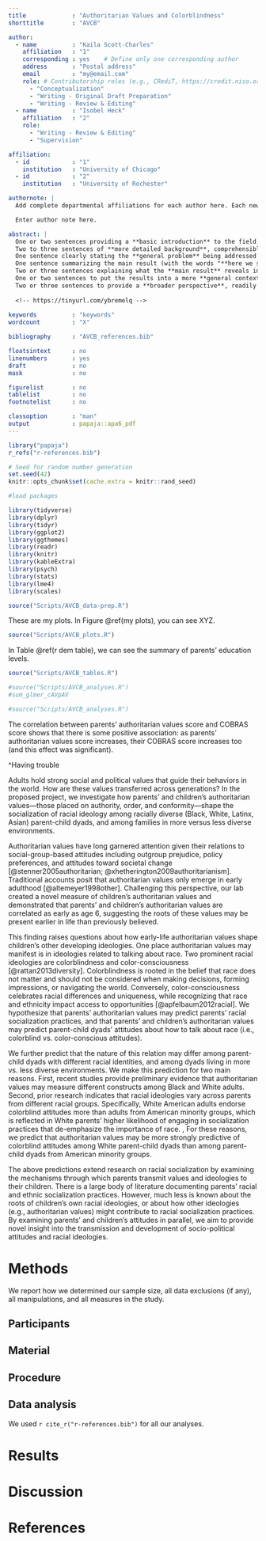 ```yaml
---
title             : "Authoritarian Values and Colorblindness"
shorttitle        : "AVCB"

author: 
  - name          : "Kaila Scott-Charles"
    affiliation   : "1"
    corresponding : yes    # Define only one corresponding author
    address       : "Postal address"
    email         : "my@email.com"
    role: # Contributorship roles (e.g., CRediT, https://credit.niso.org/)
      - "Conceptualization"
      - "Writing - Original Draft Preparation" 
      - "Writing - Review & Editing"
  - name          : "Isobel Heck"
    affiliation   : "2"
    role:
      - "Writing - Review & Editing"
      - "Supervision"

affiliation:
  - id            : "1"
    institution   : "University of Chicago"
  - id            : "2"
    institution   : "University of Rochester"

authornote: |
  Add complete departmental affiliations for each author here. Each new line herein must be indented, like this line.

  Enter author note here.

abstract: |
  One or two sentences providing a **basic introduction** to the field,  comprehensible to a scientist in any discipline.
  Two to three sentences of **more detailed background**, comprehensible  to scientists in related disciplines.
  One sentence clearly stating the **general problem** being addressed by  this particular study.
  One sentence summarizing the main result (with the words "**here we show**" or their equivalent).
  Two or three sentences explaining what the **main result** reveals in direct comparison to what was thought to be the case previously, or how the  main result adds to previous knowledge.
  One or two sentences to put the results into a more **general context**.
  Two or three sentences to provide a **broader perspective**, readily comprehensible to a scientist in any discipline.
  
  <!-- https://tinyurl.com/ybremelq -->
  
keywords          : "keywords"
wordcount         : "X"

bibliography      : "AVCB_references.bib"

floatsintext      : no
linenumbers       : yes
draft             : no
mask              : no

figurelist        : no
tablelist         : no
footnotelist      : no

classoption       : "man"
output            : papaja::apa6_pdf
---
```


```r
library("papaja")
r_refs("r-references.bib")
```

```r
# Seed for random number generation
set.seed(42)
knitr::opts_chunk$set(cache.extra = knitr::rand_seed)

```

```r
#load packages

library(tidyverse)
library(dplyr)
library(tidyr)
library(ggplot2)
library(ggthemes)
library(readr)
library(knitr)
library(kableExtra)
library(psych)
library(stats)
library(lme4)
library(scales)

```

```r
source("Scripts/AVCB_data-prep.R")


```

<!-- This is my HTML-style comment. I can see this, but it won't show up when I knit the document -->

These are my plots. In Figure \@ref(my plots), you can see XYZ.

```r
source("Scripts/AVCB_plots.R")

```

In Table \@ref(r dem table), we can see the summary of parents' education levels.

```r
source("Scripts/AVCB_tables.R")

```

```r
#source("Scripts/AVCB_analyses.R")
#sum_glmer_cAVpAV 


```

```r
#source("Scripts/AVCB_analyses.R")


```
The correlation between parents' authoritarian values score and COBRAS score shows that there is some positive association: as parents' authoritarian values score increases, their COBRAS score increases too (and this effect was significant).


^Having trouble



Adults hold strong social and political values that guide their behaviors in the world. How are these values transferred across generations? In the proposed project, we investigate how parents’ and children’s authoritarian values—those placed on authority, order, and conformity—shape the socialization of racial ideology among racially diverse (Black, White, Latinx, Asian) parent-child dyads, and among families in more versus less diverse environments. 
  
  Authoritarian values have long garnered attention given their relations to social-group-based attitudes including outgroup prejudice, policy preferences, and attitudes toward societal change [@stenner2005authoritarian; @xhetherington2009authoritarianism]. Traditional accounts posit that authoritarian values only emerge in early adulthood [@altemeyer1998other].  Challenging this perspective, our lab created a novel measure of children’s authoritarian values and demonstrated that parents’ and children’s authoritarian values are correlated as early as age 6, suggesting the roots of these values may be present earlier in life than previously believed.  
  
  This finding raises questions about how early-life authoritarian values shape children’s other developing ideologies. One place authoritarian values may manifest is in ideologies related to talking about race. Two prominent racial ideologies are colorblindness and color-consciousness [@rattan2013diversity].  Colorblindness is rooted in the belief that race does not matter and should not be considered when making decisions, forming impressions, or navigating the world. Conversely, color-consciousness celebrates racial differences and uniqueness, while recognizing that race and ethnicity impact access to opportunities [@apfelbaum2012racial].  We hypothesize that parents’ authoritarian values may predict parents’ racial socialization practices, and that parents’ and children’s authoritarian values may predict parent-child dyads’ attitudes about how to talk about race (i.e., colorblind vs. color-conscious attitudes). 
  
  We further predict that the nature of this relation may differ among parent-child dyads with different racial identities, and among dyads living in more vs. less diverse environments. We make this prediction for two main reasons. First, recent studies provide preliminary evidence that authoritarian values may measure different constructs among Black and White adults.  Second, prior research indicates that racial ideologies vary across parents from different racial groups. Specifically, White American adults endorse colorblind attitudes more than adults from American minority groups,  which is reflected in White parents’ higher likelihood of engaging in socialization practices that de-emphasize the importance of race. ,  For these reasons, we predict that authoritarian values may be more strongly predictive of colorblind attitudes among White parent-child dyads than among parent-child dyads from American minority groups. 
  
  The above predictions extend research on racial socialization by examining the mechanisms through which parents transmit values and ideologies to their children. There is a large body of literature documenting parents’ racial and ethnic socialization practices. However, much less is known about the roots of children’s own racial ideologies, or about how other ideologies (e.g., authoritarian values) might contribute to racial socialization practices. By examining parents’ and children’s attitudes in parallel, we aim to provide novel insight into the transmission and development of socio-political attitudes and racial ideologies. 



# Methods
We report how we determined our sample size, all data exclusions (if any), all manipulations, and all measures in the study. <!-- 21-word solution (Simmons, Nelson & Simonsohn, 2012; retrieved from http://ssrn.com/abstract=2160588) -->

## Participants

## Material

## Procedure

## Data analysis
We used `r cite_r("r-references.bib")` for all our analyses.


# Results

# Discussion


\newpage

# References

::: {#refs custom-style="Bibliography"}
:::
